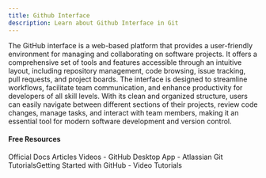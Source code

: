 ```yaml
---
title: Github Interface
description: Learn about Github Interface in Git
---
```

The GitHub interface is a web-based platform that provides a user-friendly environment for managing and collaborating on software projects. It offers a comprehensive set of tools and features accessible through an intuitive layout, including repository management, code browsing, issue tracking, pull requests, and project boards. The interface is designed to streamline workflows, facilitate team communication, and enhance productivity for developers of all skill levels. With its clean and organized structure, users can easily navigate between different sections of their projects, review code changes, manage tasks, and interact with team members, making it an essential tool for modern software development and version control.

#### Free Resources

<Tabs defaultValue="official">
<TabsList>
<TabsTrigger value="official">Official Docs</TabsTrigger>
<TabsTrigger value="article">Articles</TabsTrigger>
<TabsTrigger value="video">Videos</TabsTrigger>
</TabsList>

<TabsContent value="official">
<Note type="note" title="official">
- <Link href="https://github.com/apps/desktop">GitHub Desktop App</Link>
</Note>
</TabsContent>
<TabsContent value="article">
<Note type="note" title="article">
- <Link href="https://digital.gov/resources/an-introduction-github/">Atlassian Git TutorialsGetting Started with GitHub</Link>
</Note>
</TabsContent>
<TabsContent value="video">
<Note type="note" title="video">
- <Link href="https://www.youtube.com/results?search_query=git+github-interface+tutorial">Video Tutorials</Link>
</Note>
</TabsContent>
</Tabs>
